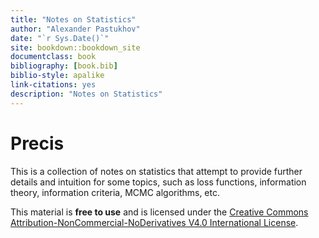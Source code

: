 ```yaml
--- 
title: "Notes on Statistics"
author: "Alexander Pastukhov"
date: "`r Sys.Date()`"
site: bookdown::bookdown_site
documentclass: book
bibliography: [book.bib]
biblio-style: apalike
link-citations: yes
description: "Notes on Statistics"
---
```


# Precis

This is a collection of notes on statistics that attempt to provide further details and intuition for some topics, such as loss functions, information theory, information criteria, MCMC algorithms, etc. 

This material is **free to use** and is licensed under the [Creative Commons Attribution-NonCommercial-NoDerivatives V4.0 International License](https://creativecommons.org/licenses/by-nc-nd/4.0/).
